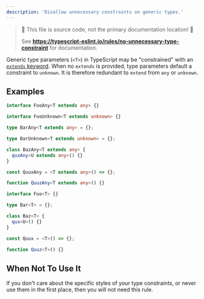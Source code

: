---
description: 'Disallow unnecessary constraints on generic types.'
---


> 🛑 This file is source code, not the primary documentation location! 🛑
>
> See **https://typescript-eslint.io/rules/no-unnecessary-type-constraint** for documentation.

Generic type parameters (`<T>`) in TypeScript may be "constrained" with an [`extends` keyword](https://www.typescriptlang.org/docs/handbook/generics.html#generic-constraints).
When no `extends` is provided, type parameters default a constraint to `unknown`.
It is therefore redundant to `extend` from `any` or `unknown`.

## Examples

<Tabs>
<TabItem value="❌ Incorrect">

```ts
interface FooAny<T extends any> {}

interface FooUnknown<T extends unknown> {}

type BarAny<T extends any> = {};

type BarUnknown<T extends unknown> = {};

class BazAny<T extends any> {
  quxAny<U extends any>() {}
}

const QuuxAny = <T extends any>() => {};

function QuuzAny<T extends any>() {}
```

</TabItem>
<TabItem value="✅ Correct">

```ts
interface Foo<T> {}

type Bar<T> = {};

class Baz<T> {
  qux<U>() {}
}

const Quux = <T>() => {};

function Quuz<T>() {}
```

</TabItem>
</Tabs>

## When Not To Use It

If you don't care about the specific styles of your type constraints, or never use them in the first place, then you will not need this rule.
